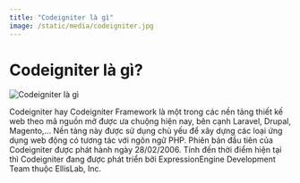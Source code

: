 ```yaml
---
title: "Codeigniter là gì"
image: /static/media/codeigniter.jpg
---
```


# Codeigniter là gì?

![Codeigniter là gì](/static/media/codeigniter.jpg)

Codeigniter hay Codeigniter Framework là một trong các nền tảng thiết kế web theo mã nguồn mở được ưa chuộng hiện nay, bên cạnh Laravel, Drupal, Magento,… Nền tảng này được sử dụng chủ yếu để xây dựng các loại ứng dụng web động có tương tác với ngôn ngữ PHP. Phiên bản đầu tiên của Codeigniter được phát hành ngày 28/02/2006. Tính đến thời điểm hiện tại thì Codeigniter đang được phát triển bởi ExpressionEngine Development Team thuộc EllisLab, Inc.
